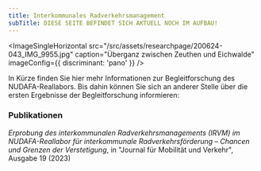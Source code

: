 ```yaml
---
title: Interkommunales Radverkehrsmanagement
subTitle: DIESE SEITE BEFINDET SICH AKTUELL NOCH IM AUFBAU!
---
```


<ImageSingleHorizontal
  src="/src/assets/researchpage/200624-043_IMG_9955.jpg"
  caption="Überganz zwischen Zeuthen und Eichwalde"
  imageConfig={{ discriminant: 'pano' }}
/>

In Kürze finden Sie hier mehr Informationen zur Begleitforschung des NUDAFA-Reallabors. Bis dahin können Sie sich an anderer Stelle über die ersten Ergebnisse der Begleitforschung informieren:&#x20;

### Publikationen

<TextLinkArrow
  href="https://journals.qucosa.de/jmv/article/view/125/103"
  display="Samland, Kollert, und Ahrend (2023): "
  external={false}
/>
*Erprobung des interkommunalen Radverkehrsmanagements (IRVM) im NUDAFA-Reallabor für interkommunale Radverkehrsförderung
– Chancen und Grenzen der Verstetigung*, in "Journal für Mobilität und Verkehr", Ausgabe 19 (2023)
